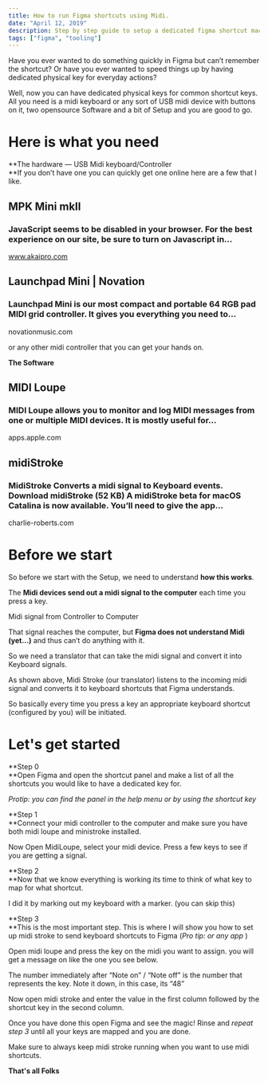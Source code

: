```yaml
---
title: How to run Figma shortcuts using Midi.
date: "April 12, 2019"
description: Step by step guide to setup a dedicated figma shortcut machine.
tags: ["figma", "tooling"]
---
```


Have you ever wanted to do something quickly in Figma but can’t remember the shortcut? Or have you ever wanted to speed things up by having dedicated physical key for everyday actions?

Well, now you can have dedicated physical keys for common shortcut keys. All you need is a midi keyboard or any sort of USB midi device with buttons on it, two opensource Software and a bit of Setup and you are good to go.

# Here is what you need

**The hardware — USB Midi  keyboard/Controller  
**If you don’t have one you can quickly get one online here are a few that I like.

[](https://www.akaipro.com/mpk-mini-mkii)

## MPK Mini mkII

### JavaScript seems to be disabled in your browser. For the best experience on our site, be sure to turn on Javascript in…

www.akaipro.com

[](https://novationmusic.com/en/launch/launchpad-mini)

## Launchpad Mini | Novation

### Launchpad Mini is our most compact and portable 64 RGB pad MIDI grid controller. It gives you everything you need to…

novationmusic.com

or any other midi controller that you can get your hands on.

**The Software**

[](https://apps.apple.com/us/app/midi-loupe/id507075182?mt=12)

## ‎MIDI Loupe

### ‎MIDI Loupe allows you to monitor and log MIDI messages from one or multiple MIDI devices. It is mostly useful for…

apps.apple.com

[](http://charlie-roberts.com/midiStroke/)

## midiStroke

### MidiStroke Converts a midi signal to Keyboard events. Download midiStroke (52 KB) A midiStroke beta for macOS Catalina is now available. You’ll need to give the app…

charlie-roberts.com

# Before we start

So before we start with the Setup, we need to understand **how this works**.

The  **Midi devices send out a midi signal to the computer**  each time you press a key.



Midi signal from Controller to Computer

That signal reaches the computer, but  **Figma does not understand Midi (yet…)**  and thus can’t do anything with it.

So we need a translator that can take the midi signal and convert it into Keyboard signals.



As shown above, Midi Stroke (our translator) listens to the incoming midi signal and converts it to keyboard shortcuts that Figma understands.

So basically every time you press a key an appropriate keyboard shortcut (configured by you) will be initiated.

# Let's get started

**Step 0  
**Open Figma and open the shortcut panel and make a list of all the shortcuts you would like to have a dedicated key for.

_Protip: you can find the panel in the help menu or by using the shortcut key_



**Step 1  
**Connect your midi controller to the computer and make sure you have both midi loupe and ministroke installed.

Now Open MidiLoupe, select your midi device. Press a few keys to see if you are getting a signal.



**Step 2  
**Now that we know everything is working its time to think of what key to map for what shortcut.

I did it by marking out my keyboard with a marker. (you can skip this)



**Step 3  
**This is the most important step. This is where I will show you how to set up midi stroke to send keyboard shortcuts to Figma (_Pro tip: or any app_  )

Open midi loupe and press the key on the midi you want to assign. you will get a message on like the one you see below.



The number immediately after “Note on” / “Note off” is the number that represents the key. Note it down, in this case, its “48”

Now open midi stroke and enter the value in the first column followed by the shortcut key in the second column.


Once you have done this open Figma and see the magic! Rinse and  _repeat step 3_ until all your keys are mapped and you are done.

Make sure to always keep midi stroke running when you want to use midi shortcuts.

**That's all Folks**